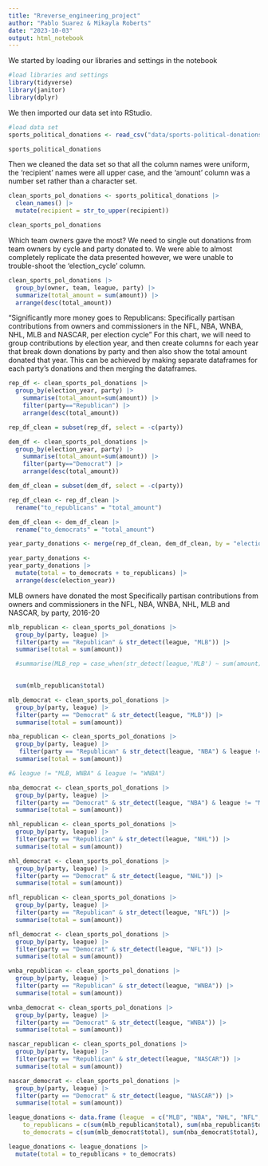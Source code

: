 ```yaml
---
title: "Rreverse_engineering_project"
author: "Pablo Suarez & Mikayla Roberts"
date: "2023-10-03"
output: html_notebook
---
```

We started by loading our libraries and settings in the notebook
```r
#load libraries and settings
library(tidyverse)
library(janitor)
library(dplyr)
```
We then imported our data set into RStudio.

```r
#load data set
sports_political_donations <- read_csv("data/sports-political-donations - sports-political-donations.csv")

sports_political_donations
```
Then we cleaned the data set so that all the column names were uniform, the 'recipient' names were all upper case, and the 'amount' column was a number set rather than a character set.
```r
clean_sports_pol_donations <- sports_political_donations |>
  clean_names() |>
  mutate(recipient = str_to_upper(recipient))

clean_sports_pol_donations
```
Which team owners gave the most?
We need to single out donations from team owners by cycle and party donated to. We were able to almost completely replicate the data presented however, we were unable to trouble-shoot the 'election_cycle' column.
```r
clean_sports_pol_donations |>
  group_by(owner, team, league, party) |>
  summarize(total_amount = sum(amount)) |>
  arrange(desc(total_amount))
```

"Significantly more money goes to Republicans: Specifically partisan contributions from owners and commissioners in the NFL, NBA, WNBA, NHL, MLB and NASCAR, per election cycle"
For this chart, we will need to group contributions by election year, and then create columns for each year that break down donations by party and then also show the total amount donated that year. This can be achieved by making separate dataframes for each party's donations and then merging the dataframes.

```r
rep_df <- clean_sports_pol_donations |>
  group_by(election_year, party) |>
    summarise(total_amount=sum(amount)) |>
    filter(party=="Republican") |>
    arrange(desc(total_amount))

rep_df_clean = subset(rep_df, select = -c(party))

```
```r
dem_df <- clean_sports_pol_donations |>
  group_by(election_year, party) |>
    summarise(total_amount=sum(amount)) |>
    filter(party=="Democrat") |>
    arrange(desc(total_amount))

dem_df_clean = subset(dem_df, select = -c(party))

```

```r
rep_df_clean <- rep_df_clean |>
  rename("to_republicans" = "total_amount")
```

```r
dem_df_clean <- dem_df_clean |>
  rename("to_democrats" = "total_amount")
```
```r
year_party_donations <- merge(rep_df_clean, dem_df_clean, by = "election_year")

```

```r
year_party_donations <- 
year_party_donations |>
  mutate(total = to_democrats + to_republicans) |>
  arrange(desc(election_year))
```

MLB owners have donated the most
Specifically partisan contributions from owners and commissioners in the NFL, NBA, WNBA, NHL, MLB and NASCAR, by party, 2016-20

```r
mlb_republican <- clean_sports_pol_donations |>
  group_by(party, league) |>
  filter(party == "Republican" & str_detect(league, "MLB")) |>
  summarise(total = sum(amount))

  #summarise(MLB_rep = case_when(str_detect(league,'MLB') ~ sum(amount)))
 
```

```r
  sum(mlb_republican$total)
```
```r
mlb_democrat <- clean_sports_pol_donations |>
  group_by(party, league) |>
  filter(party == "Democrat" & str_detect(league, "MLB")) |>
  summarise(total = sum(amount))
```
```r
nba_republican <- clean_sports_pol_donations |>
  group_by(party, league) |>
   filter(party == "Republican" & str_detect(league, "NBA") & league != "WNBA") |>
  summarise(total = sum(amount))

#& league != "MLB, WNBA" & league != "WNBA")

```

```r
nba_democrat <- clean_sports_pol_donations |>
  group_by(party, league) |>
  filter(party == "Democrat" & str_detect(league, "NBA") & league != "MLB, WNBA" & league != "WNBA") |>
  summarise(total = sum(amount))
```

```r
nhl_republican <- clean_sports_pol_donations |>
  group_by(party, league) |>
  filter(party == "Republican" & str_detect(league, "NHL")) |>
  summarise(total = sum(amount))
```

```r
nhl_democrat <- clean_sports_pol_donations |>
  group_by(party, league) |>
  filter(party == "Democrat" & str_detect(league, "NHL")) |>
  summarise(total = sum(amount))
```

```r
nfl_republican <- clean_sports_pol_donations |>
  group_by(party, league) |>
  filter(party == "Republican" & str_detect(league, "NFL")) |>
  summarise(total = sum(amount))
```

```r
nfl_democrat <- clean_sports_pol_donations |>
  group_by(party, league) |>
  filter(party == "Democrat" & str_detect(league, "NFL")) |>
  summarise(total = sum(amount))
```

```r
wnba_republican <- clean_sports_pol_donations |>
  group_by(party, league) |>
  filter(party == "Republican" & str_detect(league, "WNBA")) |>
  summarise(total = sum(amount))
```

```r
wnba_democrat <- clean_sports_pol_donations |>
  group_by(party, league) |>
  filter(party == "Democrat" & str_detect(league, "WNBA")) |>
  summarise(total = sum(amount))
```

```r
nascar_republican <- clean_sports_pol_donations |>
  group_by(party, league) |>
  filter(party == "Republican" & str_detect(league, "NASCAR")) |>
  summarise(total = sum(amount))
```

```r
nascar_democrat <- clean_sports_pol_donations |>
  group_by(party, league) |>
  filter(party == "Democrat" & str_detect(league, "NASCAR")) |>
  summarise(total = sum(amount))
```

```r
league_donations <- data.frame (league  = c("MLB", "NBA", "NHL", "NFL", "WNBA", "NASCAR"),
    to_republicans = c(sum(mlb_republican$total), sum(nba_republican$total), sum(nhl_republican$total), sum(nfl_republican$total), sum(wnba_republican$total), sum(nascar_republican$total)),
    to_democrats = c(sum(mlb_democrat$total), sum(nba_democrat$total), sum(nhl_democrat$total), sum(nfl_democrat$total), sum(wnba_democrat$total), sum(nascar_democrat$total)))

```

```r
league_donations <- league_donations |>
  mutate(total = to_republicans + to_democrats)
```




